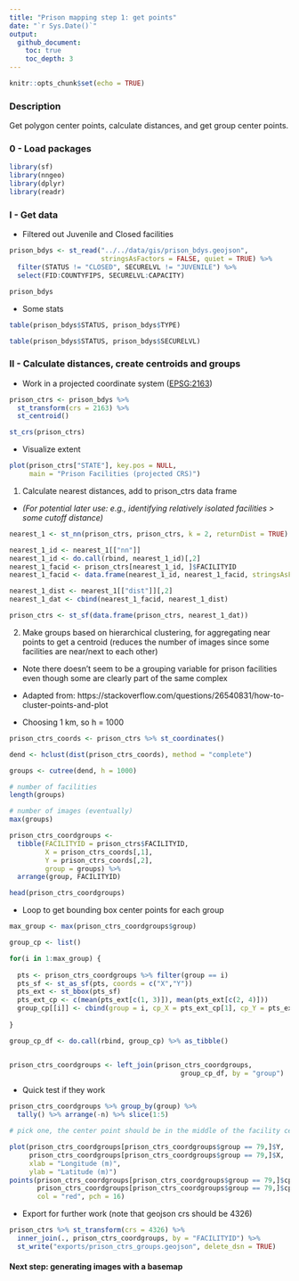 ```yaml
---
title: "Prison mapping step 1: get points"
date: "`r Sys.Date()`"
output:
  github_document:
    toc: true
    toc_depth: 3
---
```


```r
knitr::opts_chunk$set(echo = TRUE)
```

### Description

Get polygon center points, calculate distances, and get group center points.

### 0 - Load packages

```r

library(sf)
library(nngeo)
library(dplyr)
library(readr)

```

### I - Get data

* Filtered out Juvenile and Closed facilities
```r

prison_bdys <- st_read("../../data/gis/prison_bdys.geojson", 
                       stringsAsFactors = FALSE, quiet = TRUE) %>% 
  filter(STATUS != "CLOSED", SECURELVL != "JUVENILE") %>% 
  select(FID:COUNTYFIPS, SECURELVL:CAPACITY)

prison_bdys

```

* Some stats

```r

table(prison_bdys$STATUS, prison_bdys$TYPE)

table(prison_bdys$STATUS, prison_bdys$SECURELVL)

```

### II - Calculate distances, create centroids and groups

* Work in a projected coordinate system ([EPSG:2163](https://epsg.io/2163)) 

```r

prison_ctrs <- prison_bdys %>% 
  st_transform(crs = 2163) %>% 
  st_centroid()

st_crs(prison_ctrs)

```

* Visualize extent
```r

plot(prison_ctrs["STATE"], key.pos = NULL, 
     main = "Prison Facilities (projected CRS)")

```


1. Calculate nearest distances, add to prison_ctrs data frame 

* *(For potential later use: e.g., identifying relatively isolated facilities > some cutoff distance)*

```r

nearest_1 <- st_nn(prison_ctrs, prison_ctrs, k = 2, returnDist = TRUE)

nearest_1_id <- nearest_1[["nn"]]
nearest_1_id <- do.call(rbind, nearest_1_id)[,2]
nearest_1_facid <- prison_ctrs[nearest_1_id, ]$FACILITYID
nearest_1_facid <- data.frame(nearest_1_id, nearest_1_facid, stringsAsFactors = FALSE)

nearest_1_dist <- nearest_1[["dist"]][,2]
nearest_1_dat <- cbind(nearest_1_facid, nearest_1_dist)

prison_ctrs <- st_sf(data.frame(prison_ctrs, nearest_1_dat))

```


2. Make groups based on hierarchical clustering, for aggregating near points to get a centroid (reduces the number of images since some facilities are near/next to each other)

* Note there doesn't seem to be a grouping variable for prison facilities even though some are clearly part of the same complex

* Adapted from: https://stackoverflow.com/questions/26540831/how-to-cluster-points-and-plot

* Choosing 1 km, so h = 1000

```r

prison_ctrs_coords <- prison_ctrs %>% st_coordinates()

dend <- hclust(dist(prison_ctrs_coords), method = "complete")

groups <- cutree(dend, h = 1000)

# number of facilities
length(groups)

# number of images (eventually)
max(groups)

prison_ctrs_coordgroups <- 
  tibble(FACILITYID = prison_ctrs$FACILITYID, 
         X = prison_ctrs_coords[,1], 
         Y = prison_ctrs_coords[,2], 
         group = groups) %>% 
  arrange(group, FACILITYID)

head(prison_ctrs_coordgroups)

```

* Loop to get bounding box center points for each group

```r

max_group <- max(prison_ctrs_coordgroups$group)

group_cp <- list()

for(i in 1:max_group) {
  
  pts <- prison_ctrs_coordgroups %>% filter(group == i)
  pts_sf <- st_as_sf(pts, coords = c("X","Y"))
  pts_ext <- st_bbox(pts_sf)
  pts_ext_cp <- c(mean(pts_ext[c(1, 3)]), mean(pts_ext[c(2, 4)]))
  group_cp[[i]] <- cbind(group = i, cp_X = pts_ext_cp[1], cp_Y = pts_ext_cp[2])
  
}

group_cp_df <- do.call(rbind, group_cp) %>% as_tibble()


prison_ctrs_coordgroups <- left_join(prison_ctrs_coordgroups, 
                                           group_cp_df, by = "group")

```


* Quick test if they work

```r

prison_ctrs_coordgroups %>% group_by(group) %>% 
  tally() %>% arrange(-n) %>% slice(1:5)

# pick one, the center point should be in the middle of the facility centroids

plot(prison_ctrs_coordgroups[prison_ctrs_coordgroups$group == 79,]$Y, 
     prison_ctrs_coordgroups[prison_ctrs_coordgroups$group == 79,]$X, 
     xlab = "Longitude (m)", 
     ylab = "Latitude (m)")
points(prison_ctrs_coordgroups[prison_ctrs_coordgroups$group == 79,]$cp_Y, 
       prison_ctrs_coordgroups[prison_ctrs_coordgroups$group == 79,]$cp_X,
       col = "red", pch = 16)

```

* Export for further work (note that geojson crs should be 4326)

```r

prison_ctrs %>% st_transform(crs = 4326) %>% 
  inner_join(., prison_ctrs_coordgroups, by = "FACILITYID") %>% 
  st_write("exports/prison_ctrs_groups.geojson", delete_dsn = TRUE)

```

#### Next step: generating images with a basemap

<br>

